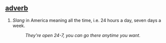 == [[adverb]] ==
#''Slang'' in America meaning all the time, i.e. 24 hours a day, seven days a week.
#:''They're open 24-7, you can go there anytime you want''.